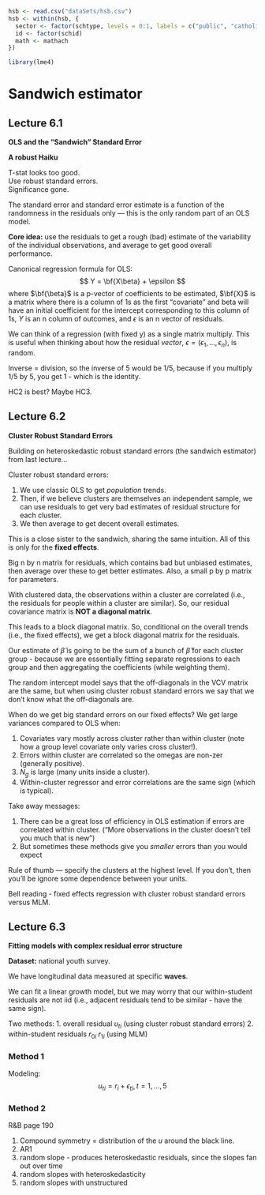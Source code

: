 
```r
hsb <- read.csv("dataSets/hsb.csv")
hsb <- within(hsb, {
  sector <- factor(schtype, levels = 0:1, labels = c("public", "catholic"))
  id <- factor(schid)
  math <- mathach
})

library(lme4)
```

# Sandwich estimator

## Lecture 6.1

**OLS and the "Sandwich" Standard Error**

**A robust Haiku**

T-stat looks too good.  
Use robust standard errors.  
Significance gone.

The standard error and standard error estimate is a function of the randomness in the residuals only --- this is the only random part of an OLS model.

**Core idea:** use the residuals to get a rough (bad) estimate of the variability of the individual observations, and average to get good overall performance.

Canonical regression formula for OLS:
$$
Y = \bf{X\beta} + \epsilon
$$
where $\bf{\beta}$ is a p-vector of coefficients to be estimated, $\bf{X}$ is a matrix where there is a column of 1s as the first "covariate" and beta will have an initial coefficient for the intercept corresponding to this column of 1s, $Y$ is an n column of outcomes, and $\epsilon$ is an n vector of residuals.

We can think of a regression (with fixed y) as a single matrix multiply. This is useful when thinking about how the residual *vector*, $\epsilon = (\epsilon_1, ..., \epsilon_n)$, is random.

Inverse = division, so the inverse of 5 would be 1/5, because if you multiply 1/5 by 5, you get 1 - which is the identity.

HC2 is best? Maybe HC3.


## Lecture 6.2

**Cluster Robust Standard Errors**

Building on heteroskedastic robust standard errors (the sandwich estimator) from last lecture...

Cluster robust standard errors:

1.  We use classic OLS to get *population* trends.
2.  Then, if we believe clusters are themselves an independent sample, we can use residuals to get very bad estimates of residual structure for each cluster.
3.  We then average to get decent overall estimates.

This is a close sister to the sandwich, sharing the same intuition. All of this is only for the **fixed effects**.

Big n by n matrix for residuals, which contains bad but unbiased estimates, then average over these to get better estimates. Also, a small p by p matrix for parameters.

With clustered data, the observations within a cluster are correlated (i.e., the residuals for people within a cluster are similar). So, our residual covariance matrix is **NOT a diagonal matrix**.

This leads to a block diagonal matrix. So, conditional on the overall trends (i.e., the fixed effects), we get a block diagonal matrix for the residuals.

Our estimate of $\hat{\beta}$ is going to be the sum of a bunch of $\hat{\beta}$ for each cluster group - because we are essentially fitting separate regressions to each group and then aggregating the coefficients (while weighting them).

The random intercept model says that the off-diagonals in the VCV matrix are the same, but when using cluster robust standard errors we say that we don't know what the off-diagonals are.

When do we get big standard errors on our fixed effects? We get large variances compared to OLS when:

1.  Covariates vary mostly across cluster rather than within cluster (note how a group level covariate only varies cross cluster!).
2.  Errors within cluster are correlated so the omegas are non-zer (generally positive).
3.  $N_g$ is large (many units inside a cluster).
4.  Within-cluster regressor and error correlations are the same sign (which is typical).

Take away messages:

1. There can be a great loss of efficiency in OLS estimation if errors are correlated within cluster. ("More observations in the cluster doesn't tell you much that is new")
2. But sometimes these methods give you *smaller* errors than you would expect

Rule of thumb --- specify the clusters at the highest level. If you don't, then you'll be ignore some dependence between your units.

Bell reading - fixed effects regression with cluster robust standard errors versus MLM.


## Lecture 6.3

**Fitting models with complex residual error structure**

**Dataset:** national youth survey.

We have longitudinal data measured at specific **waves**.

We can fit a linear growth model, but we may worry that our within-student residuals are not iid (i.e., adjacent residuals tend to be similar - have the same sign).

Two methods:
1. overall residual $u_{ti}$ (using cluster robust standard errors)
2. within-student residuals $r_{0i}$ $r_{1i}$ (using MLM)

### Method 1

Modeling:
$$
u_{ti} = r_i + \epsilon_{ti}, t = 1,...,5
$$

### Method 2

R&B page 190

1. Compound symmetry = distribution of the $u$ around the black line.
2. AR1
3. random slope - produces heteroskedastic residuals, since the slopes fan out over time
4. random slopes with heteroskedasticity
5. random slopes with unstructured

